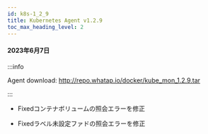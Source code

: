 ```yaml
---
id: k8s-1_2_9
title: Kubernetes Agent v1.2.9
toc_max_heading_level: 2
---
```


#### 2023年6月7日

:::info

Agent download: http://repo.whatap.io/docker/kube_mon_1.2.9.tar

:::

-   <Status>Fixed</Status>コンテナボリュームの照会エラーを修正

-   <Status>Fixed</Status>ラベル未設定ファドの照会エラーを修正
